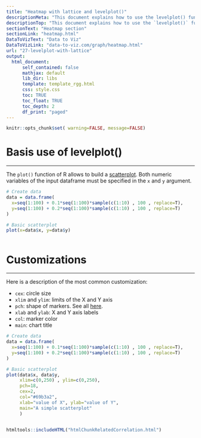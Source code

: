 ```yaml
---
title: "Heatmap with lattice and levelplot()"
descriptionMeta: "This document explains how to use the levelplot() function of the lattice R package to build heatmaps."
descriptionTop: "This document explains how to use the `levelplot()` function of the `lattice` R package to build [heatmaps](heatmap.html)."
sectionText: "Heatmap section"
sectionLink: "heatmap.html"
DataToVizText: "Data to Viz"
DataToVizLink: "data-to-viz.com/graph/heatmap.html"
url: "27-levelplot-with-lattice"
output:
  html_document:
      self_contained: false    
      mathjax: default
      lib_dir: libs
      template: template_rgg.html
      css: style.css
      toc: TRUE
      toc_float: TRUE
      toc_depth: 2
      df_print: "paged"
---
```



```r
knitr::opts_chunk$set( warning=FALSE, message=FALSE)
```

<div class="container">




# Basis use of levelplot()
***

<div class = "row">

<div class = "col-md-6  col-sm-12 align-self-center">

The `plot()` function of R allows to build a [scatterplot](scatterplot.html). Both numeric variables of the input dataframe must be specified in the `x` and `y` argument.


</div>


<div class = "col-md-6  col-sm-12">

```r
# Create data
data = data.frame(
  x=seq(1:100) + 0.1*seq(1:100)*sample(c(1:10) , 100 , replace=T),
  y=seq(1:100) + 0.2*seq(1:100)*sample(c(1:10) , 100 , replace=T)
)

# Basic scatterplot
plot(x=data$x, y=data$y)
```
</div>
</div>



```r
```




# Customizations
***

<div class = "row">

<div class = "col-md-6  col-sm-12 align-self-center">

Here is a description of the most common customization:  

- `cex`: circle size
- `xlim` and `ylim`: limits of the X and Y axis
- `pch`: shape of markers. See all [here](6-graph-parameters-reminder.html).
- `xlab` and `ylab`: X and Y axis labels
- `col`: marker color
- `main`: chart title


</div>


<div class = "col-md-6  col-sm-12">

```r
# Create data
data = data.frame(
  x=seq(1:100) + 0.1*seq(1:100)*sample(c(1:10) , 100 , replace=T),
  y=seq(1:100) + 0.2*seq(1:100)*sample(c(1:10) , 100 , replace=T)
)

# Basic scatterplot
plot(data$x, data$y,
     xlim=c(0,250) , ylim=c(0,250), 
     pch=18, 
     cex=2, 
     col="#69b3a2",
     xlab="value of X", ylab="value of Y",
     main="A simple scatterplot"
     )
```
</div>
</div>



```r
```









<!-- Close container -->
</div>




```r
htmltools::includeHTML("htmlChunkRelatedCorrelation.html")
```
